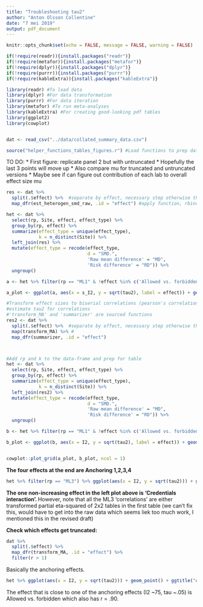 ```yaml
---
title: "Troubleshooting tau2"
author: "Anton Olsson Collentine"
date: "7 mei 2019"
output: pdf_document
---
```


```r
knitr::opts_chunk$set(echo = FALSE, message = FALSE, warning = FALSE)
```

```r
if(!require(readr)){install.packages("readr")}
if(!require(metafor)){install.packages("metafor")}
if(!require(dplyr)){install.packages("dplyr")}
if(!require(purrr)){install.packages("purrr")}
if(!require(kableExtra)){install.packages("kableExtra")}

library(readr) #To load data
library(dplyr) #For data transformation
library(purrr) #For data iteration
library(metafor) #To run meta-analyses
library(kableExtra) #For creating good-looking pdf tables
library(ggplot2)
library(cowplot)


dat <- read_csv("../data/collated_summary_data.csv")

source("helper_functions_tables_figures.r") #Load functions to prep data for figures
```


TO DO:
* First figure: replicate panel 2 but with untruncated
* Hopefully the last 3 points will move up
* Also compare mu for truncated and untruncated versions
* Maybe see if can figure out contribution of each lab to overall effect size mu

```r
res <- dat %>% 
  split(.$effect) %>%  #separate by effect, necessary step otherwise the function is applied overall
  map_dfr(est_heterogen_smd_raw, .id = "effect") #apply function, rbind results into dataframe ('dfr'), make sure purrr is up to date

het <- dat %>% 
  select(rp, Site, effect, effect_type) %>% 
  group_by(rp, effect) %>% 
  summarize(effect_type = unique(effect_type),
            k = n_distinct(Site)) %>% 
  left_join(res) %>% 
  mutate(effect_type = recode(effect_type, 
                              d = "SMD.",
                              'Raw mean difference' = "MD",
                              'Risk difference' = "RD")) %>% 
  ungroup()

a <- het %>% filter(rp == "ML1" & !effect %in% c('Allowed vs. forbidden', 'Gain vs. loss framing','Norm of reciprocity', 'Low vs. high category scales') & effect_type == "SMD.") 

a_plot <- ggplot(a, aes(x = s_I2, y = sqrt(tau2), label = effect)) + geom_point() + ggtitle("ML1 SMD - untransformed effect sizes") + geom_text()

```


```r

#Transform effect sizes to biserial correlations (pearson's correlations left as is)
#estimate tau2 for correlations
#'transform_MA' and 'summarizer' are sourced functions
res2 <- dat %>% 
  split(.$effect) %>%  #separate by effect, necessary step otherwise the function is applied overall
  map(transform_MA) %>% #
  map_dfr(summarizer, .id = "effect")



#Add rp and k to the data-frame and prep for table
het <- dat %>% 
  select(rp, Site, effect, effect_type) %>% 
  group_by(rp, effect) %>% 
  summarize(effect_type = unique(effect_type),
            k = n_distinct(Site)) %>% 
  left_join(res2) %>% 
  mutate(effect_type = recode(effect_type, 
                              d = "SMD.",
                              'Raw mean difference' = "MD",
                              'Risk difference' = "RD")) %>% 
  ungroup()

b <- het %>% filter(rp == "ML1" & !effect %in% c('Allowed vs. forbidden', 'Gain vs. loss framing','Norm of reciprocity', 'Low vs. high category scales') & effect_type == "SMD.") 

b_plot <- ggplot(b, aes(x = I2, y = sqrt(tau2), label = effect)) + geom_point() + ggtitle("ML1 biserial r - transformed SMD effect sizes") + geom_text()



```

```r
cowplot::plot_grid(a_plot, b_plot, ncol = 1)
```

**The four effects at the end are Anchoring 1,2,3,4**


```r
het %>% filter(rp == "ML3") %>% ggplot(aes(x = I2, y = sqrt(tau2))) + geom_point() + facet_wrap(~effect_type) + ggtitle("ML3 (SMD transformed to biserial correlations)")
```

**The one non-increasing effect in the left plot above is 'Credentials interaction'. **
However, note that all the ML3 'correlations' are either transformed partial eta-squared of 2x2 tables in the first table (we can't fix this, would have to get into the raw data which seems liek too much work, I mentioned this in the revised draft)

**Check which effects get truncated:**

```r
dat %>% 
  split(.$effect) %>% 
  map_dfr(transform_MA, .id = "effect") %>% 
  filter(r > 1)
```

Basically the anchoring effects.

```r
het %>% ggplot(aes(x = I2, y = sqrt(tau2))) + geom_point() + ggtitle("All effects - tetrachoric, biserial & product-moment r")
```
The effect that is close to one of the anchoring effects (I2 ~75, tau ~.05) is Allowed vs. forbidden which also has r = .90.


